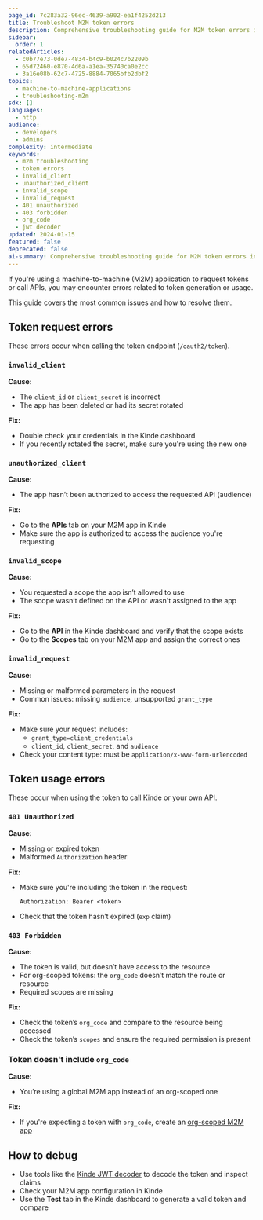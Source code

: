 ```yaml
---
page_id: 7c283a32-96ec-4639-a902-ea1f4252d213
title: Troubleshoot M2M token errors
description: Comprehensive troubleshooting guide for M2M token errors including common error codes, causes, fixes, and debugging techniques for machine-to-machine authentication issues
sidebar:
  order: 1
relatedArticles:
  - c0b77e73-0de7-4834-b4c9-b024c7b2209b
  - 65d72460-e870-4d6a-a1ea-35740ca0e2cc
  - 3a16e08b-62c7-4725-8884-7065bfb2dbf2
topics:
  - machine-to-machine-applications
  - troubleshooting-m2m
sdk: []
languages:
  - http
audience:
  - developers
  - admins
complexity: intermediate
keywords:
  - m2m troubleshooting
  - token errors
  - invalid_client
  - unauthorized_client
  - invalid_scope
  - invalid_request
  - 401 unauthorized
  - 403 forbidden
  - org_code
  - jwt decoder
updated: 2024-01-15
featured: false
deprecated: false
ai-summary: Comprehensive troubleshooting guide for M2M token errors including common error codes, causes, fixes, and debugging techniques for machine-to-machine authentication issues.
---
```


If you're using a machine-to-machine (M2M) application to request tokens or call APIs, you may encounter errors related to token generation or usage.

This guide covers the most common issues and how to resolve them.

## Token request errors

These errors occur when calling the token endpoint (`/oauth2/token`).

### `invalid_client`

**Cause:**

- The `client_id` or `client_secret` is incorrect
- The app has been deleted or had its secret rotated

**Fix:**

- Double check your credentials in the Kinde dashboard
- If you recently rotated the secret, make sure you're using the new one

### `unauthorized_client`

**Cause:**

- The app hasn’t been authorized to access the requested API (audience)

**Fix:**

- Go to the **APIs** tab on your M2M app in Kinde
- Make sure the app is authorized to access the audience you're requesting

### `invalid_scope`

**Cause:**

- You requested a scope the app isn’t allowed to use
- The scope wasn’t defined on the API or wasn't assigned to the app

**Fix:**

- Go to the **API** in the Kinde dashboard and verify that the scope exists
- Go to the **Scopes** tab on your M2M app and assign the correct ones

### `invalid_request`

**Cause:**

- Missing or malformed parameters in the request
- Common issues: missing `audience`, unsupported `grant_type`

**Fix:**

- Make sure your request includes:
  - `grant_type=client_credentials`
  - `client_id`, `client_secret`, and `audience`
- Check your content type: must be `application/x-www-form-urlencoded`

## Token usage errors

These occur when using the token to call Kinde or your own API.

### `401 Unauthorized`

**Cause:**

- Missing or expired token
- Malformed `Authorization` header

**Fix:**

- Make sure you're including the token in the request:
  ```http
  Authorization: Bearer <token>
  ```
- Check that the token hasn’t expired (`exp` claim)

### `403 Forbidden`

**Cause:**

- The token is valid, but doesn’t have access to the resource
- For org-scoped tokens: the `org_code` doesn’t match the route or resource
- Required scopes are missing

**Fix:**

- Check the token’s `org_code` and compare to the resource being accessed
- Check the token’s `scopes` and ensure the required permission is present

### Token doesn't include `org_code`

**Cause:**

- You’re using a global M2M app instead of an org-scoped one

**Fix:**

- If you're expecting a token with `org_code`, create an [org-scoped M2M app](/machine-to-machine-applications/organization-scoped-m2m-apps/m2m-applications-for-organizations/)

## How to debug

- Use tools like the [Kinde JWT decoder](https://kinde.com/tools/online-jwt-decoder/) to decode the token and inspect claims
- Check your M2M app configuration in Kinde
- Use the **Test** tab in the Kinde dashboard to generate a valid token and compare
